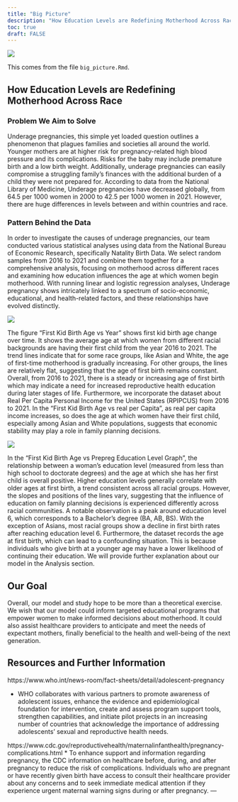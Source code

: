 ```yaml
---
title: "Big Picture"
description: "How Education Levels are Redefining Motherhood Across Race"
toc: true
draft: FALSE
---
```

![](images/Shades-of-Beauty.jpeg)

This comes from the file `big_picture.Rmd`.

## How Education Levels are Redefining Motherhood Across Race

### Problem We Aim to Solve

Underage pregnancies, this simple yet loaded question outlines a phenomenon that plagues families and societies all around the world. Younger mothers are at higher risk for pregnancy-related high blood pressure and its complications. Risks for the baby may include premature birth and a low birth weight. Additionally, underage pregnancies can easily compromise a struggling family's finances with the additional burden of a child they were not prepared for. According to data from the National Library of Medicine, Underage pregnancies have decreased globally, from 64.5 per 1000 women in 2000 to 42.5 per 1000 women in 2021. However, there are huge differences in levels between and within countries and race. 

### Pattern Behind the Data
In order to investigate the causes of underage pregnancies, our team conducted various statistical analyses using data from the National Bureau of Economic Research, specifically Natality Birth Data. We select random samples from 2016 to 2021 and combine them together for a comprehensive analysis, focusing on motherhood across different races and examining how education influences the age at which women begin motherhood. With running linear and logistic regression analyses, Underage pregnancy shows intricately linked to a spectrum of socio-economic, educational, and health-related factors, and these relationships have evolved distinctly.

![](images/time&income.jpg)

The figure “First Kid Birth Age vs Year” shows first kid birth age change over time. It shows the average age at which women from different racial backgrounds are having their first child from the year 2016 to 2021. The trend lines indicate that for some race groups, like Asian and White, the age of first-time motherhood is gradually increasing. For other groups, the lines are relatively flat, suggesting that the age of first birth remains constant. Overall, from 2016 to 2021, there is a steady or increasing age of first birth which may indicate a need for increased reproductive health education during later stages of life. Furthermore, we incorporate the dataset about Real Per Capita Personal Income for the United States (RPIPCUS) from 2016 to 2021. In the “First Kid Birth Age vs real per Capita”, as real per capita income increases, so does the age at which women have their first child, especially among Asian and White populations, suggests that economic stability may play a role in family planning decisions.

![](images/1st-vs-edu.png)

In the “First Kid Birth Age vs Prepreg Education Level Graph”, the relationship between a woman's education level (measured from less than high school to doctorate degrees) and the age at which she has her first child is overall positive. Higher education levels generally correlate with older ages at first birth, a trend consistent across all racial groups. However, the slopes and positions of the lines vary, suggesting that the influence of education on family planning decisions is experienced differently across racial communities. A notable observation is a peak around education level 6, which corresponds to a Bachelor's degree (BA, AB, BS). With the exception of Asians, most racial groups show a decline in first birth rates after reaching education level 6. Furthermore, the dataset records the age at first birth, which can lead to a confounding situation. This is because individuals who give birth at a younger age may have a lower likelihood of continuing their education. We will provide further explanation about our model in the Analysis section.

## Our Goal

Overall, our model and study hope to be more than a theoretical exercise. We wish that our model could inform targeted educational programs that empower women to make informed decisions about motherhood. It could also assist healthcare providers to anticipate and meet the needs of expectant mothers, finally beneficial to the health and well-being of the next generation.

## Resources and Further Information

https://www.who.int/news-room/fact-sheets/detail/adolescent-pregnancy 

* WHO collaborates with various partners to promote awareness of adolescent issues, enhance the evidence and epidemiological foundation for intervention, create and assess program support tools, strengthen capabilities, and initiate pilot projects in an increasing number of countries that acknowledge the importance of addressing adolescents' sexual and reproductive health needs.

https://www.cdc.gov/reproductivehealth/maternalinfanthealth/pregnancy-complications.html 
* To enhance support and information regarding pregnancy, the CDC information on healthcare before, during, and after pregnancy to reduce the risk of complications. Individuals who are pregnant or have recently given birth have access to consult their healthcare provider about any concerns and to seek immediate medical attention if they experience urgent maternal warning signs during or after pregnancy.
---